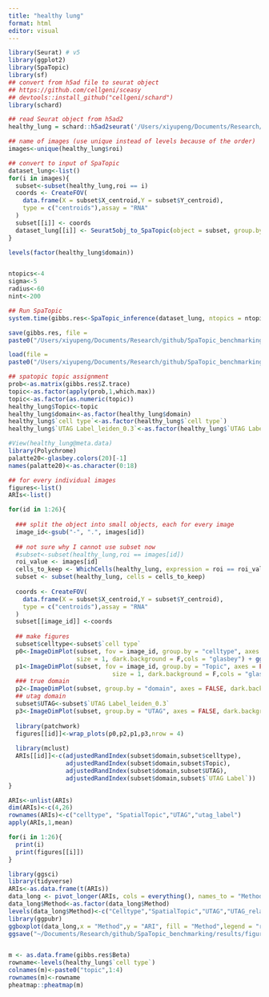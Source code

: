 ```yaml
---
title: "healthy lung"
format: html
editor: visual
---
```


```r
library(Seurat) # v5
library(ggplot2)
library(SpaTopic)
library(sf)
## convert from h5ad file to seurat object
## https://github.com/cellgeni/sceasy
## devtools::install_github("cellgeni/schard")
library(schard)

## read Seurat object from h5ad2
healthy_lung = schard::h5ad2seurat('/Users/xiyupeng/Documents/Research/github/SpaTopic_benchmarking/data/healthy_lung/healthy_lung_adata_labeled.h5ad')

## name of images (use unique instead of levels because of the order)
images<-unique(healthy_lung$roi)

## convert to input of SpaTopic
dataset_lung<-list()
for(i in images){
  subset<-subset(healthy_lung,roi == i)
  coords <- CreateFOV(
    data.frame(X = subset$X_centroid,Y = subset$Y_centroid),
    type = c("centroids"),assay = "RNA"
  )
  subset[[i]] <- coords
  dataset_lung[[i]] <- Seurat5obj_to_SpaTopic(object = subset, group.by = "cell type",image = i)
}

levels(factor(healthy_lung$domain))


ntopics<-4
sigma<-5
radius<-60
nint<-200
```

```r
## Run SpaTopic
system.time(gibbs.res<-SpaTopic_inference(dataset_lung, ntopics = ntopics, sigma = sigma, region_radius = radius, ninit = nint))

save(gibbs.res, file = 
paste0("/Users/xiyupeng/Documents/Research/github/SpaTopic_benchmarking/data/healthy_lung/gibbs_result_spatopic.rdata"))
```

```r
load(file = 
paste0("/Users/xiyupeng/Documents/Research/github/SpaTopic_benchmarking/data/healthy_lung/gibbs_result_spatopic.rdata"))

## spatopic topic assignment
prob<-as.matrix(gibbs.res$Z.trace)
topic<-as.factor(apply(prob,1,which.max))
topic<-as.factor(as.numeric(topic))
healthy_lung$Topic<-topic
healthy_lung$domain<-as.factor(healthy_lung$domain)
healthy_lung$`cell type`<-as.factor(healthy_lung$`cell type`)
healthy_lung$`UTAG Label_leiden_0.3`<-as.factor(healthy_lung$`UTAG Label_leiden_0.3`)

#View(healthy_lung@meta.data)
library(Polychrome)
palatte20<-glasbey.colors(20)[-1]
names(palatte20)<-as.character(0:18)

## for every individual images
figures<-list()
ARIs<-list()

for(id in 1:26){
  
  ### split the object into small objects, each for every image
  image_id<-gsub("-", ".", images[id])
  
  ## not sure why I cannot use subset now
  #subset<-subset(healthy_lung,roi == images[id])
  roi_value <- images[id]
  cells_to_keep <- WhichCells(healthy_lung, expression = roi == roi_value)
  subset <- subset(healthy_lung, cells = cells_to_keep)
  
  coords <- CreateFOV(
    data.frame(X = subset$X_centroid,Y = subset$Y_centroid),
    type = c("centroids"),assay = "RNA"
  )
  subset[[image_id]] <-coords
  
  ## make figures
  subset$celltype<-subset$`cell type`
  p0<-ImageDimPlot(subset, fov = image_id, group.by = "celltype", axes = FALSE, 
                   size = 1, dark.background = F,cols = "glasbey") + ggtitle("Celltype") 
  p1<-ImageDimPlot(subset, fov = image_id, group.by = "Topic", axes = FALSE, 
                             size = 1, dark.background = F,cols = "glasbey") + ggtitle("SpatialTopic") 
  ### true domain
  p2<-ImageDimPlot(subset, group.by = "domain", axes = FALSE, dark.background = F,size = 1,cols = "glasbey")+ggtitle("Manual") 
  ## utag domain
  subset$UTAG<-subset$`UTAG Label_leiden_0.3`
  p3<-ImageDimPlot(subset, group.by = "UTAG", axes = FALSE, dark.background = F,size = 1,cols = palatte20)+ggtitle("UTAG")
  
  library(patchwork)
  figures[[id]]<-wrap_plots(p0,p2,p1,p3,nrow = 4)
  
  library(mclust)
  ARIs[[id]]<-c(adjustedRandIndex(subset$domain,subset$celltype),
                adjustedRandIndex(subset$domain,subset$Topic),
                adjustedRandIndex(subset$domain,subset$UTAG),
                adjustedRandIndex(subset$domain,subset$`UTAG Label`))
}

ARIs<-unlist(ARIs)
dim(ARIs)<-c(4,26)
rownames(ARIs)<-c("celltype", "SpatialTopic","UTAG","utag_label")
apply(ARIs,1,mean)
```

```r
for(i in 1:26){
  print(i)
  print(figures[[i]])
}
```

```r
library(ggsci)
library(tidyverse)
ARIs<-as.data.frame(t(ARIs))
data_long <- pivot_longer(ARIs, cols = everything(), names_to = "Method", values_to = "ARI",names_prefix = "Column")
data_long$Method<-as.factor(data_long$Method)
levels(data_long$Method)<-c("Celltype","SpatialTopic","UTAG","UTAG_relabel")
library(ggpubr)
ggboxplot(data_long,x = "Method",y = "ARI", fill = "Method",legend = "right")+scale_fill_npg()+ylab("Adjusted Rand Index")
ggsave("~/Documents/Research/github/SpaTopic_benchmarking/results/figures/lung_ari.pdf",width = 7,height = 4, units = "in")


m <- as.data.frame(gibbs.res$Beta)
rowname<-levels(healthy_lung$`cell type`)
colnames(m)<-paste0("topic",1:4)
rownames(m)<-rowname
pheatmap::pheatmap(m)
```
